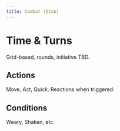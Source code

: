```yaml
---
title: Combat (Stub)
---
```


<RuleLayout>

# Time & Turns
Grid-based, rounds, initiative TBD.

## Actions
Move, Act, Quick. Reactions when triggered.

## Conditions
Weary, Shaken, etc.

</RuleLayout>
